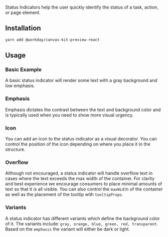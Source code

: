 

<Meta title="Preview/Status Indicator/React" component={StatusIndicator} />

Status Indicators help the user quickly identify the status of a task, action, or page element.

## Installation

```sh
yarn add @workday/canvas-kit-preview-react
```

## Usage

### Basic Example

A basic status indicator will render some text with a gray background and low emphasis.

<ExampleCodeBlock code={Basic} />

### Emphasis

Emphasis dictates the contrast between the text and background color and is typically used when you
need to show more visual urgency.

<ExampleCodeBlock code={Emphasis} />

### Icon

You can add an icon to the status indicator as a visual decorator. You can control the position of
the icon depending on where you place it in the structure.

<ExampleCodeBlock code={Icon} />

### Overflow

Although not encouraged, a status indicator will handle overflow text in cases where the text
exceeds the max width of the container. For clarity and best experience we encourage consumers to
place minimal amounts of text so that it is all visible. You can also control the `maxWidth` of the
container as well as the placement of the tooltip with `tooltipProps`.

<ExampleCodeBlock code={Overflow} />

### Variants

A status indicator has different variants which define the background color of it. The variants
include: `gray, orange, blue, green, red, transparent`. Based on the `emphasis` the variant will
either be dark or light.

<ExampleCodeBlock code={Variants} />
